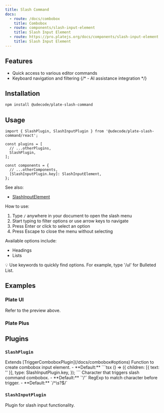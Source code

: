 ```yaml
---
title: Slash Command
docs:
  - route: /docs/combobox
    title: Combobox
  - route: components/slash-input-element
    title: Slash Input Element
  - route: https://pro.platejs.org/docs/components/slash-input-element
    title: Slash Input Element
---
```


<ComponentPreview name="slash-command-demo" />

<PackageInfo>

## Features

- Quick access to various editor commands
- Keyboard navigation and filtering
  {/* - AI assistance integration */}

</PackageInfo>

## Installation

```bash
npm install @udecode/plate-slash-command
```

## Usage

```tsx
import { SlashPlugin, SlashInputPlugin } from '@udecode/plate-slash-command/react';
```

```tsx
const plugins = [
  // ...otherPlugins,
  SlashPlugin,
];
```

```tsx
const components = {
  // ...otherComponents,
  [SlashInputPlugin.key]: SlashInputElement,
};
```

See also:
- [SlashInputElement](/components/slash-input-element)

How to use:

1. Type `/` anywhere in your document to open the slash menu
2. Start typing to filter options or use arrow keys to navigate
3. Press Enter or click to select an option
4. Press Escape to close the menu without selecting

Available options include:
- Headings
- Lists

<Callout>
  💡 Use keywords to quickly find options. For example, type '/ul' for Bulleted List.
</Callout>

## Examples

### Plate UI

Refer to the preview above.

### Plate Plus

<ComponentPreviewPro name="slash-menu-pro" />

## Plugins

### `SlashPlugin`

<API name="SlashPlugin">
Extends [TriggerComboboxPlugin](/docs/combobox#options)

<APIOptions>
  <APIItem name="createComboboxInput" type="() => TSlashInputElement" optional>
    Function to create combobox input element.
    - **Default:**
    ```tsx
    () => ({
      children: [{ text: '' }],
      type: SlashInputPlugin.key,
    });
    ```
  </APIItem>

  <APIItem name="trigger" type="string" optional>
    Character that triggers slash command combobox.
    - **Default:** `'/'`
  </APIItem>

  <APIItem name="triggerPreviousCharPattern" type="RegExp" optional>
    RegExp to match character before trigger.
    - **Default:** `/^\s?$/`
  </APIItem>
</APIOptions>
</API>

### `SlashInputPlugin`

Plugin for slash input functionality.